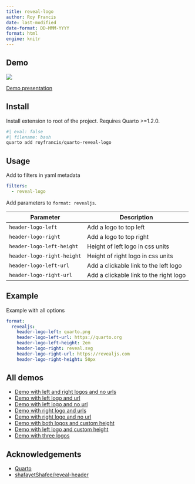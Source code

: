 ```yaml
---
title: reveal-logo
author: Roy Francis
date: last-modified
date-format: DD-MMM-YYYY
format: html
engine: knitr
---
```


## Demo

[![](preview.jpg)](tests/demo/index.html)

[Demo presentation](tests/demo/index.html)

## Install

Install extension to root of the project. Requires Quarto >=1.2.0.

```bash
#| eval: false
#| filename: bash
quarto add royfrancis/quarto-reveal-logo
```

## Usage

Add to filters in yaml metadata

```yaml
filters:
  - reveal-logo
```

Add parameters to `format: revealjs`.

|Parameter|Description|
|---|---|
|`header-logo-left`|Add a logo to top left|
|`header-logo-right`|Add a logo to top right|
|`header-logo-left-height`|Height of left logo in css units|
|`header-logo-right-height`|Height of right logo in css units|
|`header-logo-left-url`|Add a clickable link to the left logo|
|`header-logo-right-url`|Add a clickable link to the right logo|

## Example

Example with all options

```yaml
format:
  revealjs:
    header-logo-left: quarto.png
    header-logo-left-url: https://quarto.org
    header-logo-left-height: 2em
    header-logo-right: reveal.svg
    header-logo-right-url: https://revealjs.com
    header-logo-right-height: 50px
```

## All demos

- [Demo with left and right logos and no urls](tests/demo-no-url/index.html)
- [Demo with left logo and url](tests/demo-left/index.html)
- [Demo with left logo and no url](tests/demo-left-no-url/index.html)
- [Demo with right logo and urls](tests/demo-right/index.html)
- [Demo with right logo and no url](tests/demo-right-no-url/index.html)
- [Demo with both logos and custom height](tests/demo-height/index.html)
- [Demo with left logo and custom height](tests/demo-height/index.html)
- [Demo with three logos](tests/demo-default/index.html)

## Acknowledgements

- [Quarto](https://quarto.org)
- [shafayetShafee/reveal-header](https://github.com/shafayetShafee/reveal-header)

